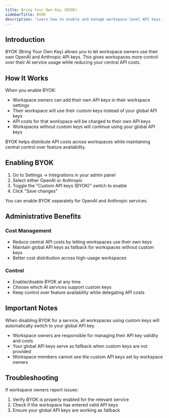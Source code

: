 ```yaml
---
title: Bring Your Own Key (BYOK)
sidebarTitle: BYOK
description: 'Learn how to enable and manage workspace-level API keys for OpenAI and Anthropic services in your Aikeedo installation.'
---
```



## Introduction

BYOK (Bring Your Own Key) allows you to let workspace owners use their own OpenAI and Anthropic API keys. This gives workspaces more control over their AI service usage while reducing your central API costs.

## How It Works

When you enable BYOK:
- Workspace owners can add their own API keys in their workspace settings
- Their workspace will use their custom keys instead of your global API keys
- API costs for that workspace will be charged to their own API keys
- Workspaces without custom keys will continue using your global API keys

<Note>
  BYOK helps distribute API costs across workspaces while maintaining central control over feature availability.
</Note>

## Enabling BYOK

1. Go to Settings → Integrations in your admin panel
2. Select either OpenAI or Anthropic
3. Toggle the "Custom API keys (BYOK)" switch to enable
4. Click "Save changes"

<Note>
  You can enable BYOK separately for OpenAI and Anthropic services.
</Note>

## Administrative Benefits

### Cost Management
- Reduce central API costs by letting workspaces use their own keys
- Maintain global API keys as fallback for workspaces without custom keys
- Better cost distribution across high-usage workspaces

### Control
- Enable/disable BYOK at any time
- Choose which AI services support custom keys
- Keep control over feature availability while delegating API costs

## Important Notes

<Warning>
  When disabling BYOK for a service, all workspaces using custom keys will automatically switch to your global API key.
</Warning>

- Workspace owners are responsible for managing their API key validity and costs
- Your global API keys serve as fallback when custom keys are not provided
- Workspace members cannot see the custom API keys set by workspace owners

## Troubleshooting

If workspace owners report issues:

1. Verify BYOK is properly enabled for the relevant service
2. Check if the workspace has entered valid API keys
3. Ensure your global API keys are working as fallback

<Support />
